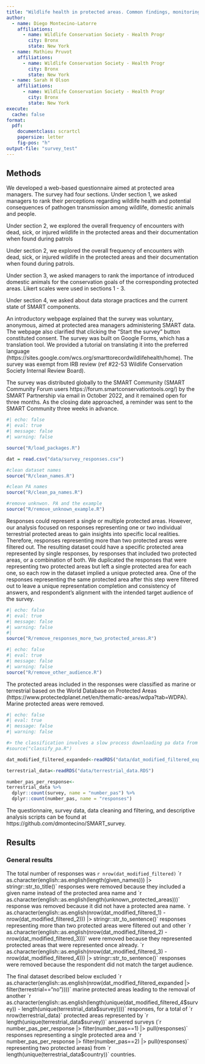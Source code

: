 ```yaml
---
title: "Wildlife health in protected areas. Common findings, monitoring, and practices by rangers according to protected area managers"
author:
  - name: Diego Montecino-Latorre
    affiliations:
      - name: Wildlife Conservation Society - Health Progr
        city: Bronx
        state: New York
  - name: Mathieu Pruvot
    affiliations:
      - name: Wildlife Conservation Society - Health Progr
        city: Bronx
        state: New York
  - name: Sarah H Olson
    affiliations:
      - name: Wildlife Conservation Society - Health Progr
        city: Bronx
        state: New York
execute: 
  cache: false
format:
  pdf:
    documentclass: scrartcl
    papersize: letter
    fig-pos: "h"  
output-file: "survey_test"
---
```


## Methods

We developed a web-based questionnaire aimed at protected area managers. The survey had four sections. Under section 1, we asked managers to rank their perceptions regarding wildlife health
and potential consequences of pathogen transmission among wildlife, domestic
animals and people.


<!-- Wildlife health, including infectious and non-infectious diseases, is important to achieve the conservation goals of the protected areas where I work -->


<!-- Pathogens carried by wildlife inhabiting the protected area I work in can affect livestock health    -->


<!-- Pathogens carried by wildlife inhabiting the protected area I work in can affect public health -->


<!-- Human or livestock pathogens can affect wildlife populations inhabiting the protected area I work  -->


Under section 2, we explored the overall frequency of encounters with dead, sick, or injured wildlife in the protected areas and their documentation when found during patrols

Under section 2, we explored the overall frequency of encounters with dead, sick, or injured wildlife in the protected areas and their documentation when found during patrols.



<!-- Are dead animals encountered in the protected area?  -->

<!-- Are sick or injured animals encountered in the protected area?  -->


<!-- Are healthy wildlife found during patrols (rangers or others) recorded as a specific category of individuals? -->

<!-- 12.a Please select one of the choices below to help us understand how healthy wildlife are recorded during a patrol: -->

<!-- 12.b Please indicate what type of data are recorded (check all that apply) -->


<!-- 13. Are dead wildlife found during patrols recorded as a specific category of individuals?  -->

<!-- 13.a Please select one of the choices below to help us understand how dead wildlife are recorded during a patrol: -->

<!-- 13.b Please indicate what type of data are recorded (check all that apply) -->


<!-- 14. Are injured wildlife found during patrols recorded as a specific category of individuals?  -->

<!-- 14.a Please select one of the choices below to help us understand how injured wildlife are recorded during a patrol: -->

<!-- 14.b Please indicate what type of data are recorded (check all that apply) -->


<!-- 15. Are sick wildlife found during patrols recorded as a specific category of individuals?  -->

<!-- 15.a Please select one of the choices below to help us understand how sick wildlife are recorded during a patrol: -->



Under section 3, we asked managers to rank the importance of introduced domestic animals 
for the conservation goals of the corresponding protected areas. Likert scales were used in sections 1 - 3.


<!-- Introduced domestic animals (e.g., dogs, cats, cattle, pigs, cats) are a concern for the conservation goals of the protected areas where I work -->

<!-- 16. Are domestic animals found in the protected area (free-ranging, captive, on a farm)? -->

<!-- 17. If observed on a patrol, is the presence of domestic animals recorded? -->

<!-- 18. Is the health status of the observed domestic animals (healthy, sick or injured, dead) recorded? -->



Under section 4, we asked about data storage practices and the current state of SMART components. 


<!-- Are these data entered and stored in SMART Desktop? -->

<!-- If none of the items are recorded in the corresponding SMART Conservation Area where are they recorded?  -->


<!-- 21. What version of SMART Desktop is currently used in the protected area? -->
<!-- 22. Is SMART Connect available to manage and transfer information between SMART Desktop and SMART Mobile?  -->

<!-- 22.a Are there plans to set up SMART Connect instance and when? -->

<!-- 23. Is SMART fully rolled-out in the protected area(s) you work in or is it being piloted? -->



An introductory webpage explained that the survey was voluntary, anonymous, aimed at protected area managers administering SMART data. The webpage also clarified that clicking the "Start the survey" button constituted consent. The survey was built on Google Forms, which has a translation tool. We provided a tutorial on translating it into the preferred language (https://sites.google.com/wcs.org/smarttorecordwildlifehealth/home). The survey was exempt from IRB review (ref #22-53 Wildlife Conservation Society Internal Review Board).

The survey was distributed globally to the SMART Community (SMART Community Forum users https://forum.smartconservationtools.org/) by the SMART Partnership via email in October 2022, and it remained open for three months. As the closing date approached, a reminder was sent to the SMART Community three weeks in advance.

```r
#| echo: false
#| eval: true
#| message: false
#| warning: false

source("R/load_packages.R")

dat = read.csv("data/survey_responses.csv")

#clean dataset names
source("R/clean_names.R")

#clean PA names
source("R/clean_pa_names.R")

#remove unknwon. PA and the example
source("R/remove_unknown_example.R")
```

Responses could represent a single or multiple protected areas. However, our analysis focused on responses representing one or two individual terrestrial protected areas to gain insights into specific local realities. Therefore, responses representing more than two protected areas were filtered out. The resulting dataset could have a specific protected area represented by single responses, by responses that included two protected areas, or a combination of both. We duplicated the responses that were representing two protected areas but left a single protected area for each one, so each row in the dataset implied a unique protected area. One of the responses representing the same protected area after this step were filtered out to leave a unique representation completion and consistency of answers, and respondent's alignment with the intended target audience of the survey.

```r
#| echo: false
#| eval: true
#| message: false
#| warning: false
#| 
source("R/remove_responses_more_two_protected_areas.R")

```

```r
#| echo: false
#| eval: true
#| message: false
#| warning: false
source("R/remove_other_audience.R")
```

The protected areas included in the responses were classified as marine or terrestrial based on the World Database on Protected Areas (https://www.protectedplanet.net/en/thematic-areas/wdpa?tab=WDPA). Marine protected areas were removed.

```r
#| echo: false
#| eval: true
#| message: false
#| warning: false

#> the classification involves a slow process downloading pa data from wdpa. Go to the script if you want to reproduce. The output is "terrestrial_data.RDS"
#source("classify_pa.R")

dat_modified_filtered_expanded<-readRDS("data/dat_modified_filtered_expanded.RDS")

terrestrial_data<-readRDS("data/terrestrial_data.RDS")

number_pas_per_response<-
terrestrial_data %>%
  dplyr::count(survey, name = "number_pas") %>%
  dplyr::count(number_pas, name = "responses")

```

The questionnaire, survey data, data cleaning and filtering, and descriptive analysis scripts can be found at https://github.com/dmontecino/SMART_survey.

## Results

### General results

The total number of responses was `r nrow(dat_modified_filtered)`
\`r as.character(english::as.english(length(given_names))) \|\> stringr::str_to_title()\` responses were removed because they included a given name instead of the protected area name and \`r as.character(english::as.english(length(unknown_protected_areas)))\` response was removed because it did not have a protected area name. \`r as.character(english::as.english(nrow(dat_modified_filtered_1) - nrow(dat_modified_filtered_2))) \|\> stringr::str_to_sentence()\` responses representing more than two protected areas were filtered out and other \`r as.character(english::as.english(nrow(dat_modified_filtered_2) - nrow(dat_modified_filtered_3)))\` were removed because they represented protected areas that were represented once already. \`r as.character(english::as.english(nrow(dat_modified_filtered_3) - nrow(dat_modified_filtered_4))) \|\> stringr::str_to_sentence()\` responses were removed because the respondent did not match the target audience.


The final dataset described below excluded \`r as.character(english::as.english(nrow(dat_modified_filtered_expanded \|\> filter(terrestrial=="no"))))\` marine protected areas leading to the removal of another \`r as.character(english::as.english(length(unique(dat_modified_filtered_4\$survey)) - length(unique(terrestrial_data\$survey))))\` responses, for a total of \`r nrow(terrestrial_data)\` protected areas represented by \`r length(unique(terrestrial_data\$survey))\` answered surveys (\`r number_pas_per_response \|\> filter(number_pas==1) \|\> pull(responses)\` responses representing a single protected area and \`r number_pas_per_response \|\> filter(number_pas==2) \|\> pull(responses)\` representing two protected areas) from \`r length(unique(terrestrial_data\$country))\` countries.
